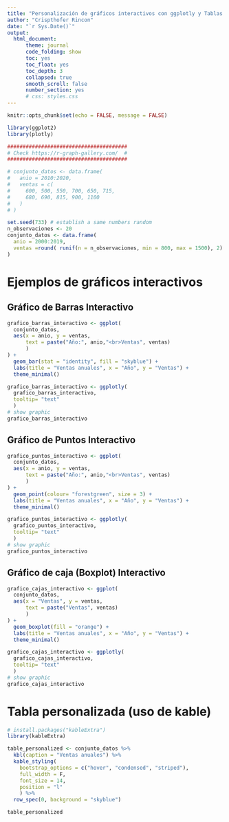```yaml
---
title: "Personalización de gráficos interactivos con ggplotly y Tablas con Kable en Rmarkdown"
author: "Crispthofer Rincon"
date: "`r Sys.Date()`"
output:
  html_document:
      theme: journal
      code_folding: show
      toc: yes
      toc_float: yes
      toc_depth: 3
      collapsed: true
      smooth_scroll: false
      number_section: yes
      # css: styles.css
---
```


```r
knitr::opts_chunk$set(echo = FALSE, message = FALSE)
```

```r
library(ggplot2)
library(plotly)

#######################################
# Check https://r-graph-gallery.com/  #
#######################################

# conjunto_datos <- data.frame(
#   anio = 2010:2020,
#   ventas = c(
#     600, 500, 550, 700, 650, 715,
#     680, 690, 815, 900, 1100
#   )
# )

set.seed(733) # establish a same numbers random
n_observaciones <- 20
conjunto_datos <- data.frame(
  anio = 2000:2019,
  ventas =round( runif(n = n_observaciones, min = 800, max = 1500), 2)
)


```

# Ejemplos de gráficos interactivos {.tabset .tabset-pills}

## Gráfico de Barras Interactivo

```r

grafico_barras_interactivo <- ggplot(
  conjunto_datos, 
  aes(x = anio, y = ventas,
      text = paste("Año:", anio,"<br>Ventas", ventas)
      )
) +
  geom_bar(stat = "identity", fill = "skyblue") +
  labs(title = "Ventas anuales", x = "Año", y = "Ventas") +
  theme_minimal()

grafico_barras_interactivo <- ggplotly(
  grafico_barras_interactivo,
  tooltip= "text"
  )
# show graphic
grafico_barras_interactivo

```

## Gráfico de Puntos Interactivo

```r

grafico_puntos_interactivo <- ggplot(
  conjunto_datos, 
  aes(x = anio, y = ventas,
      text = paste("Año:", anio,"<br>Ventas", ventas)
      )
) +
  geom_point(colour= "forestgreen", size = 3) +
  labs(title = "Ventas anuales", x = "Año", y = "Ventas") +
  theme_minimal()

grafico_puntos_interactivo <- ggplotly(
  grafico_puntos_interactivo,
  tooltip= "text"
  )
# show graphic
grafico_puntos_interactivo

```
## Gráfico de caja (Boxplot) Interactivo

```r

grafico_cajas_interactivo <- ggplot(
  conjunto_datos, 
  aes(x = "Ventas", y = ventas,
      text = paste("Ventas", ventas)
      )
) +
  geom_boxplot(fill = "orange") +
  labs(title = "Ventas anuales", x = "Año", y = "Ventas") +
  theme_minimal()

grafico_cajas_interactivo <- ggplotly(
  grafico_cajas_interactivo,
  tooltip= "text"
  )
# show graphic
grafico_cajas_interactivo

```

# Tabla personalizada (uso de kable) {.tabset .tabset-pills}
```r
# install.packages("kableExtra")
library(kableExtra)

table_personalized <- conjunto_datos %>%
  kbl(caption = "Ventas anuales") %>%
  kable_styling(
    bootstrap_options = c("hover", "condensed", "striped"), 
    full_width = F, 
    font_size = 14,
    position = "l"
    ) %>%
  row_spec(0, background = "skyblue")

table_personalized

```


